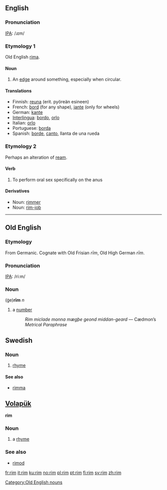 ==English==
===Pronunciation===
[[IPA]]: /ɹɪm/

===Etymology 1===
Old English [[rima]].

====Noun====
# An [[edge]] around something, especially when circular.

====Translations==== 
*Finnish: [[reuna]] (erit. pyöreän esineen)
*French: [[bord]] (for any shape), [[jante]] (only for wheels)
*German: [[kante]] 
*[[Interlingua]]: [[bordo]], [[orlo]] 
*Italian: [[orlo]] 
*Portuguese: [[borda]] 
*Spanish: [[borde]], [[canto]], llanta de una rueda

===Etymology 2===
Perhaps an alteration of [[ream]].

====Verb====
#To perform oral sex specifically on the anus

====Derivatives====
*Noun: [[rimmer]]
*Noun: [[rim-job]]
----


==Old English==
===Etymology===
From Germanic.  Cognate with Old Frisian ''rīm'', Old High German ''rīm''.

===Pronunciation===
[[IPA]]: /ri:m/

===Noun===
(ġe)'''rīm''' ''n''
# a [[number]]
#:''Rim miclade monna mægþe geond middan-geard'' — Cædmon’s ''Metrical Paraphrase''

[[Category:Old English nouns]]

==Swedish==
===Noun===
{{sv-noun-irreg-n|2=rimmet|4=rimmen}}
# [[rhyme]]

====See also====
*[[rimma]]

==[[Volapük]]==
'''rim''' 
===Noun=== 
# a [[rhyme]]

===See also=== 
*[[rimod]]

[[fr:rim]]
[[it:rim]]
[[ku:rim]]
[[no:rim]]
[[pl:rim]]
[[pt:rim]]
[[fi:rim]]
[[sv:rim]]
[[zh:rim]]